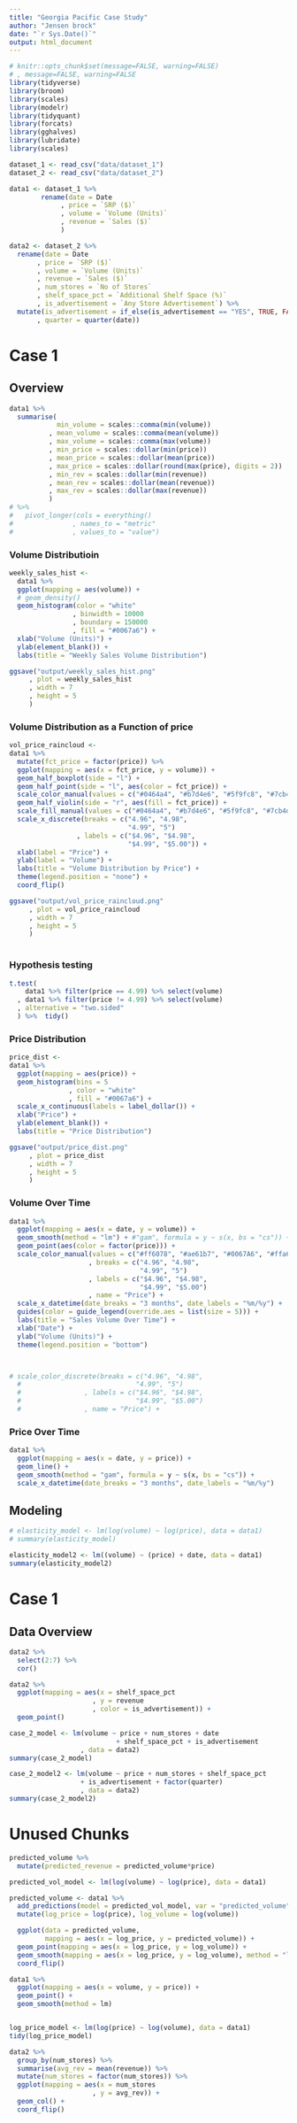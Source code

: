 ```yaml
---
title: "Georgia Pacific Case Study"
author: "Jensen brock"
date: "`r Sys.Date()`"
output: html_document
---
```


```r
# knitr::opts_chunk$set(message=FALSE, warning=FALSE) 
# , message=FALSE, warning=FALSE
library(tidyverse)
library(broom)
library(scales)
library(modelr)
library(tidyquant)
library(forcats) 
library(gghalves)
library(lubridate)
library(scales)

dataset_1 <- read_csv("data/dataset_1")
dataset_2 <- read_csv("data/dataset_2")
```


```r
data1 <- dataset_1 %>% 
        rename(date = Date
             , price = `SRP ($)`
             , volume = `Volume (Units)`
             , revenue = `Sales ($)`
             )

data2 <- dataset_2 %>% 
  rename(date = Date
       , price = `SRP ($)`
       , volume = `Volume (Units)`
       , revenue = `Sales ($)`
       , num_stores = `No of Stores`
       , shelf_space_pct = `Additional Shelf Space (%)`
       , is_advertisement = `Any Store Advertisement`) %>% 
  mutate(is_advertisement = if_else(is_advertisement == "YES", TRUE, FALSE)
       , quarter = quarter(date))
```

# Case 1

## Overview
```r
data1 %>% 
  summarise(
            min_volume = scales::comma(min(volume)) 
          , mean_volume = scales::comma(mean(volume))
          , max_volume = scales::comma(max(volume))
          , min_price = scales::dollar(min(price)) 
          , mean_price = scales::dollar(mean(price))
          , max_price = scales::dollar(round(max(price), digits = 2))
          , min_rev = scales::dollar(min(revenue))
          , mean_rev = scales::dollar(mean(revenue))
          , max_rev = scales::dollar(max(revenue))
          ) 
# %>% 
#   pivot_longer(cols = everything()
#               , names_to = "metric"
#               , values_to = "value")
```


### Volume Distributioin
```r
weekly_sales_hist <- 
  data1 %>% 
  ggplot(mapping = aes(volume)) +
  # geom_density()
  geom_histogram(color = "white"
                , binwidth = 10000
                , boundary = 150000
                , fill = "#0067a6") +
  xlab("Volume (Units)") +
  ylab(element_blank()) +
  labs(title = "Weekly Sales Volume Distribution") 

ggsave("output/weekly_sales_hist.png"
     , plot = weekly_sales_hist
     , width = 7
     , height = 5
     )
```
### Volume Distribution as a Function of price
```r
vol_price_raincloud <- 
data1 %>% 
  mutate(fct_price = factor(price)) %>% 
  ggplot(mapping = aes(x = fct_price, y = volume)) +
  geom_half_boxplot(side = "l") +
  geom_half_point(side = "l", aes(color = fct_price)) +
  scale_color_manual(values = c("#0464a4", "#b7d4e6", "#5f9fc8", "#7cb4d4")) +
  geom_half_violin(side = "r", aes(fill = fct_price)) +
  scale_fill_manual(values = c("#0464a4", "#b7d4e6", "#5f9fc8", "#7cb4d4")) +
  scale_x_discrete(breaks = c("4.96", "4.98",
                              "4.99", "5")
                 , labels = c("$4.96", "$4.98",
                              "$4.99", "$5.00")) +
  xlab(label = "Price") +
  ylab(label = "Volume") +
  labs(title = "Volume Distribution by Price") +
  theme(legend.position = "none") +
  coord_flip()

ggsave("output/vol_price_raincloud.png"
     , plot = vol_price_raincloud
     , width = 7
     , height = 5
     )
  
```
### Hypothesis testing
```r
t.test(
    data1 %>% filter(price == 4.99) %>% select(volume)
  , data1 %>% filter(price != 4.99) %>% select(volume)
  , alternative = "two.sided"
  ) %>%  tidy()
```


### Price Distribution
```r
price_dist <- 
data1 %>% 
  ggplot(mapping = aes(price)) +
  geom_histogram(bins = 5
               , color = "white"
               , fill = "#0067a6") +
  scale_x_continuous(labels = label_dollar()) +
  xlab("Price") +
  ylab(element_blank()) +
  labs(title = "Price Distribution") 

ggsave("output/price_dist.png"
     , plot = price_dist
     , width = 7
     , height = 5
     )
```

### Volume Over Time
```r
data1 %>% 
  ggplot(mapping = aes(x = date, y = volume)) +
  geom_smooth(method = "lm") + #"gam", formula = y ~ s(x, bs = "cs")) +
  geom_point(aes(color = factor(price))) +
  scale_color_manual(values = c("#ff6078", "#ae61b7", "#0067A6", "#ffa600")
                    , breaks = c("4.96", "4.98",
                                 "4.99", "5")
                    , labels = c("$4.96", "$4.98",
                                 "$4.99", "$5.00")
                    , name = "Price") +
  scale_x_datetime(date_breaks = "3 months", date_labels = "%m/%y") +
  guides(color = guide_legend(override.aes = list(size = 5))) +
  labs(title = "Sales Volume Over Time") +
  xlab("Date") +
  ylab("Volume (Units)") +
  theme(legend.position = "bottom")



# scale_color_discrete(breaks = c("4.96", "4.98",
  #                             "4.99", "5")
  #                , labels = c("$4.96", "$4.98",
  #                             "$4.99", "$5.00")
  #                , name = "Price") +
```


### Price Over Time
```r
data1 %>% 
  ggplot(mapping = aes(x = date, y = price)) +
  geom_line() +
  geom_smooth(method = "gam", formula = y ~ s(x, bs = "cs")) +
  scale_x_datetime(date_breaks = "3 months", date_labels = "%m/%y")
```



## Modeling
```r
# elasticity_model <- lm(log(volume) ~ log(price), data = data1)
# summary(elasticity_model)

elasticity_model2 <- lm((volume) ~ (price) + date, data = data1)
summary(elasticity_model2)

```












# Case 1

## Data Overview
```r
data2 %>% 
  select(2:7) %>% 
  cor()
```

```r
data2 %>% 
  ggplot(mapping = aes(x = shelf_space_pct
                     , y = revenue
                     , color = is_advertisement)) +
  geom_point()
```

```r
case_2_model <- lm(volume ~ price + num_stores + date
                           + shelf_space_pct + is_advertisement
                  , data = data2)
summary(case_2_model)

```

```r
case_2_model2 <- lm(volume ~ price + num_stores + shelf_space_pct 
                  + is_advertisement + factor(quarter)
                  , data = data2)
summary(case_2_model2)
```







# Unused Chunks
```r
predicted_volume %>% 
  mutate(predicted_revenue = predicted_volume*price)

```

```r
predicted_vol_model <- lm(log(volume) ~ log(price), data = data1)

predicted_volume <- data1 %>% 
  add_predictions(model = predicted_vol_model, var = "predicted_volume") %>% 
  mutate(log_price = log(price), log_volume = log(volume))
```

```r
  ggplot(data = predicted_volume, 
         mapping = aes(x = log_price, y = predicted_volume)) +
  geom_point(mapping = aes(x = log_price, y = log_volume)) +
  geom_smooth(mapping = aes(x = log_price, y = log_volume), method = "lm") +
  coord_flip()
```

```r
data1 %>% 
  ggplot(mapping = aes(x = volume, y = price)) +
  geom_point() +
  geom_smooth(method = lm) 


log_price_model <- lm(log(price) ~ log(volume), data = data1)
tidy(log_price_model)


```

```r
data2 %>% 
  group_by(num_stores) %>% 
  summarise(avg_rev = mean(revenue)) %>% 
  mutate(num_stores = factor(num_stores)) %>% 
  ggplot(mapping = aes(x = num_stores
                     , y = avg_rev)) +
  geom_col() +
  coord_flip()
```